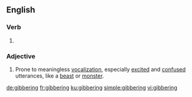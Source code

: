 ==English==

===Verb===
{{head|en|present participle}}

# {{present participle of|gibber|lang=en|nocat=1}}

===Adjective===

# Prone to meaningless [[vocalization]], especially [[excited]] and [[confused]] utterances, like a [[beast]] or [[monster]].

[[de:gibbering]]
[[fr:gibbering]]
[[ku:gibbering]]
[[simple:gibbering]]
[[vi:gibbering]]